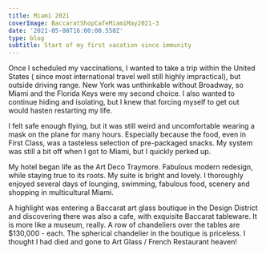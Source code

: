 ---
title: Miami 2021
coverImage: BaccaratShopCafeMiamiMay2021-3
date: '2021-05-08T16:00:00.550Z'
type: blog
subtitle: Start of my first vacation since immunity
---

Once I scheduled my vaccinations, I wanted to take a trip within the United States ( since most international travel well still highly impractical), but outside driving range. New York was unthinkable without Broadway, so Miami and the Florida Keys were my second choice.
I also wanted to continue hiding and isolating, but I knew that forcing myself to get out would hasten restarting my life.
 
I felt safe enough flying, but it was still weird and uncomfortable wearing a mask on the plane for many hours. Especially because the food, even in First Class, was a tasteless selection of pre-packaged snacks. My system was still a bit off when I got to Miami, but I quickly perked up.

My hotel began life as the Art Deco Traymore. Fabulous modern redesign, while staying true to its roots. My suite is bright and lovely. I thoroughly enjoyed several days of lounging, swimming, fabulous food, scenery and shopping in multicultural Miami.

<MiamiBeachHotel2021SlideShow />

A highlight was entering a Baccarat art glass boutique in the Design District and discovering there was also a cafe, with exquisite Baccarat tableware.  It is more like a museum, really. A row of chandeliers over the tables are $130,000 -  each. The spherical chandelier in the boutique is priceless. I thought I had died and gone to Art Glass / French Restaurant heaven!

<MiamiShopping2021SlideShow />

